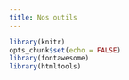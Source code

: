```yaml
---
title: Nos outils
---
```


```r
library(knitr)
opts_chunk$set(echo = FALSE)
library(fontawesome)
library(htmltools)
```

